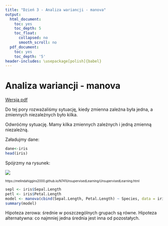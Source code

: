 ```yaml
---
title: "Dzień 3 - Analiza wariancji - manova"
output:
  html_document:
    toc: yes
    toc_depth: 5
    toc_float:
      collapsed: no
      smooth_scroll: no
  pdf_document:
    toc: yes
    toc_depth: '5'
header-includes: \usepackage[polish]{babel}
---
```

<style type="text/css">
.title {
  display: none;
}

.table {
    width:70%;
}

#getting-started img {
  margin-right: 10px;
}

</style>



# Analiza wariancji - manova

[Wersja pdf](analizawariancjiamanova.pdf) 

Do tej pory rozważaliśmy sytuację, kiedy zmienna zależna była jedna, a zmiennych niezależnych było kilka. 

Odwróćmy sytuację. Mamy kilka zmiennych zależnych i jedną zmienną niezależną.

Załadujmy dane:

```r
dane<-iris
head(iris)
```

Spójrzmy na rysunek:

![](iris.png)

<sub><sup>https://melindahiggins2000.github.io/N741UnsupervisedLearning/UnsupervisedLearning.html</sup></sub>

```r
sepl <- iris$Sepal.Length
petl <- iris$Petal.Length
model <- manova(cbind(Sepal.Length, Petal.Length) ~ Species, data = iris)
summary(model)
```

Hipoteza zerowa: średnie w poszczególnych grupach są równe.
Hipoteza alternatywna: co najmniej jedna średnia jest inna od pozostałych.

</div>

